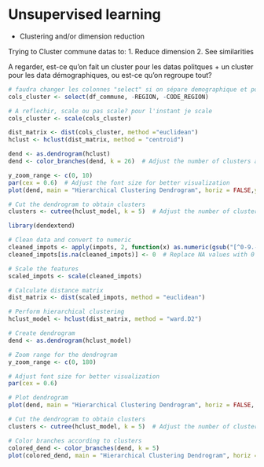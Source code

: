 # Unsupervised learning

* Clustering and/or dimension reduction

Trying to Cluster commune datas to:
1. Reduce dimension
2. See similarities

A regarder, est-ce qu'on fait un cluster pour les datas politques + un cluster pour les data démographiques, ou est-ce qu'on regroupe tout?

```r
# faudra changer les colonnes "select" si on sépare demographique et politique
cols_cluster <- select(df_commune, -REGION, -CODE_REGION)

# A reflechir, scale ou pas scale? pour l'instant je scale
cols_cluster <- scale(cols_cluster)

dist_matrix <- dist(cols_cluster, method ="euclidean")
hclust <- hclust(dist_matrix, method = "centroid")

dend <- as.dendrogram(hclust)
dend <- color_branches(dend, k = 26)  # Adjust the number of clusters as needed

y_zoom_range <- c(0, 10)
par(cex = 0.6)  # Adjust the font size for better visualization
plot(dend, main = "Hierarchical Clustering Dendrogram", horiz = FALSE,ylim = y_zoom_range)  # Set horiz to FALSE for vertical dendrogram

# Cut the dendrogram to obtain clusters
clusters <- cutree(hclust_model, k = 5)  # Adjust the number of clusters as needed


```
```r

library(dendextend)

# Clean data and convert to numeric
cleaned_impots <- apply(impots, 2, function(x) as.numeric(gsub("[^0-9.-]", "", x)))
cleaned_impots[is.na(cleaned_impots)] <- 0  # Replace NA values with 0

# Scale the features
scaled_impots <- scale(cleaned_impots)

# Calculate distance matrix
dist_matrix <- dist(scaled_impots, method = "euclidean")

# Perform hierarchical clustering
hclust_model <- hclust(dist_matrix, method = "ward.D2")

# Create dendrogram
dend <- as.dendrogram(hclust_model)

# Zoom range for the dendrogram
y_zoom_range <- c(0, 180)

# Adjust font size for better visualization
par(cex = 0.6)

# Plot dendrogram
plot(dend, main = "Hierarchical Clustering Dendrogram", horiz = FALSE, ylim = y_zoom_range)  # Set horiz to FALSE for vertical dendrogram

# Cut the dendrogram to obtain clusters
clusters <- cutree(hclust_model, k = 5)  # Adjust the number of clusters as needed

# Color branches according to clusters
colored_dend <- color_branches(dend, k = 5)
plot(colored_dend, main = "Hierarchical Clustering Dendrogram", horiz = FALSE, ylim = y_zoom_range)

```


